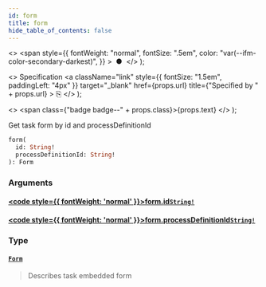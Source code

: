 ```yaml
---
id: form
title: form
hide_table_of_contents: false
---
```


  <>
    <span
      style={{
        fontWeight: "normal",
        fontSize: ".5em",
        color: "var(--ifm-color-secondary-darkest)",
      }}
    >
      &nbsp;●&nbsp;
    </span>
  </>
);

  <>
    Specification
    <a
      className="link"
      style={{ fontSize: "1.5em", paddingLeft: "4px" }}
      target="_blank"
      href={props.url}
      title={"Specified by " + props.url}
    >
      ⎘
    </a>
  </>
);

  <>
    <span class={"badge badge--" + props.class}>{props.text}</span>
  </>
);

Get task form by id and processDefinitionId

```graphql
form(
  id: String!
  processDefinitionId: String!
): Form
```

### Arguments

#### [<code style={{ fontWeight: 'normal' }}>form.<b>id</b></code>](#)<Bullet />[`String!`](/docs/apis-tools/tasklist-api/scalars/string) <Badge class="secondary" text="non-null"/> <Badge class="secondary" text="scalar"/>

>

#### [<code style={{ fontWeight: 'normal' }}>form.<b>processDefinitionId</b></code>](#)<Bullet />[`String!`](/docs/apis-tools/tasklist-api/scalars/string) <Badge class="secondary" text="non-null"/> <Badge class="secondary" text="scalar"/>

>

### Type

#### [`Form`](/docs/apis-tools/tasklist-api/objects/form) <Badge class="secondary" text="object"/>

> Describes task embedded form
